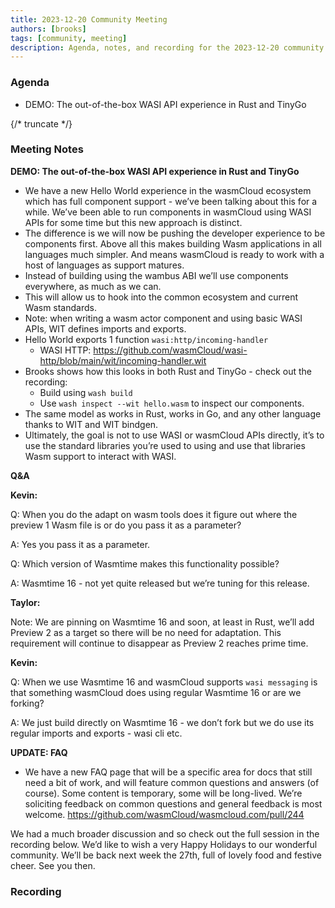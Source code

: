 ```yaml
---
title: 2023-12-20 Community Meeting
authors: [brooks]
tags: [community, meeting]
description: Agenda, notes, and recording for the 2023-12-20 community meeting
---
```



### Agenda

- DEMO: The out-of-the-box WASI API experience in Rust and TinyGo

{/* truncate */}

### Meeting Notes
**DEMO: The out-of-the-box WASI API experience in Rust and TinyGo**

- We have a new Hello World experience in the wasmCloud ecosystem which has full component support - we’ve been talking about this for a while. We’ve been able to run components in wasmCloud using WASI APIs for some time but this new approach is distinct.
- The difference is we will now be pushing the developer experience to be components first. Above all this makes building Wasm applications in all languages much simpler. And means wasmCloud is ready to work with a host of languages as support matures.
- Instead of building using the wambus ABI we’ll use components everywhere, as much as we can.
- This will allow us to hook into the common ecosystem and current Wasm standards.
- Note: when writing a wasm actor component and using basic WASI APIs, WIT defines imports and exports.
- Hello World exports 1 function `wasi:http/incoming-handler`
    - WASI HTTP: https://github.com/wasmCloud/wasi-http/blob/main/wit/incoming-handler.wit
- Brooks shows how this looks in both Rust and TinyGo - check out the recording:
    - Build using `wash build`
    - Use `wash inspect --wit hello.wasm` to inspect our components.
- The same model as works in Rust, works in Go, and any other language thanks to WIT and WIT bindgen.
- Ultimately, the goal is not to use WASI or wasmCloud APIs directly, it’s to use the standard libraries you’re used to using and use that libraries Wasm support to interact with WASI.

**Q&A**

**Kevin:** 

Q: When you do the adapt on wasm tools does it figure out where the preview 1 Wasm file is or do you pass it as a parameter?

A: Yes you pass it as a parameter. 

Q: Which version of Wasmtime makes this functionality possible?

A: Wasmtime 16 - not yet quite released but we’re tuning for this release.

**Taylor:** 

Note: We are pinning on Wasmtime 16 and soon, at least in Rust, we’ll add Preview 2 as a target so there will be no need for adaptation. This requirement will continue to disappear as Preview 2 reaches prime time.

**Kevin:**

Q: When we use Wasmtime 16 and wasmCloud supports `wasi messaging` is that something wasmCloud does using regular Wasmtime 16 or are we forking?

A: We just build directly on Wasmtime 16 - we don’t fork but we do use its regular imports and exports -  wasi cli etc. 

**UPDATE: FAQ**

- We have a new FAQ page that will be a specific area for docs that still need a bit of work, and will feature common questions and answers (of course). Some content is temporary, some will be long-lived. We’re soliciting feedback on common questions and general feedback is most welcome. https://github.com/wasmCloud/wasmcloud.com/pull/244

We had a much broader discussion and so check out the full session in the recording below. We’d like to wish a very Happy Holidays to our wonderful community. We’ll be back next week the 27th, full of lovely food and festive cheer. See you then.

### Recording

<ReactPlayer url='https://www.youtube.com/watch?v=Mu8LHsAdePI' controls />
